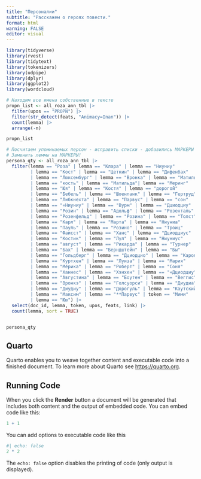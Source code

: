 ```yaml
---
title: "Персоналии"
subtitle: "Расскажем о героях повести."
format: html
warning: FALSE
editor: visual
---
```


```r
library(tidyverse)
library(rvest)
library(tidytext)
library(tokenizers)
library(udpipe)
library(dplyr)
library(ggplot2)
library(wordcloud)
```

```r
# Находим все имена собственные в тексте
propn_list <- all_roza_ann_tbl |>
  filter(upos == "PROPN") |> 
  filter(str_detect(feats, "Animacy=Inan")) |> 
  count(lemma) |> 
  arrange(-n)

propn_list
```

```r
# Посчитаем упоминаемых персон - исправить списки - добавились МАРКЕРЫ
# Заменить леммы на МАРКЕРЫ!
persona_qty <- all_roza_ann_tbl |> 
  filter(lemma == "Роза" | lemma == "Клара" | lemma == "Ниуниу" 
         | lemma == "Кост" | lemma == "Цеткин" | lemma == "Дифенбах"
         | lemma == "Люксембург" | lemma == "Вронка" | lemma == "Матильд"
         | lemma == "кость" | lemma == "Матильда"| lemma == "Меринг" 
         | lemma == "Юя" | lemma == "Костя" | lemma == "дорогой" 
         | lemma == "Бебель" | lemma == "Шоенланк" | lemma == "Гертруд"
         | lemma == "Либкнехта" | lemma == "Парвус" | lemma == "сон"
         | lemma == "«Ниуниу" | lemma == "Вурм" | lemma == "Дциодциу"
         | lemma == "Розин" | lemma == "Адольф" | lemma == "Розенталь"
         | lemma == "Розенфельд" | lemma == "Розина" | lemma == "Толст"
         | lemma == "Карл" | lemma == "Марта" | lemma == "Ниуниа"
         | lemma == "Пауль" | lemma == "Розино" | lemma == "Троиц" 
         | lemma == "Фаисст" | lemma == "Ханс" | lemma == "Дциодциус"
         | lemma == "Костик" | lemma == "Лул" | lemma == "Ниуниус" 
         | lemma == "август" | lemma == "Рикарда" | lemma == "Турнер" 
         | lemma == "Бах" | lemma == "Берндштейн" | lemma == "Бы" 
         | lemma == "Гольдберг" | lemma == "Дциодцио" | lemma == "Каролус" 
         | lemma == "Куртхен" | lemma == "Луиза" | lemma == "Мария" 
         | lemma == "Мёрика" | lemma == "Роберт" | lemma == "Соня" 
         | lemma == "Ханнес" | lemma == "Хэнхен" | lemma == "«Дциодциу" 
         | lemma == "Августина" | lemma == "Боутен" | lemma == "Веггис" 
         | lemma == "Вронкэ" | lemma == "Голсуорси" | lemma == "Диудиа" 
         | lemma == "Диудиу" | lemma == "Дорогуль" | lemma == "Каутский" 
         | lemma == "Максим" | lemma == "**Парвус" | token == "Мими" 
         | lemma == "Юю") |> 
  select(doc_id, lemma, token, upos, feats, link) |>
  count(lemma, sort = TRUE)


persona_qty
```

## Quarto

Quarto enables you to weave together content and executable code into a finished document. To learn more about Quarto see <https://quarto.org>.

## Running Code

When you click the **Render** button a document will be generated that includes both content and the output of embedded code. You can embed code like this:

```r
1 + 1
```

You can add options to executable code like this

```r
#| echo: false
2 * 2
```

The `echo: false` option disables the printing of code (only output is displayed).
